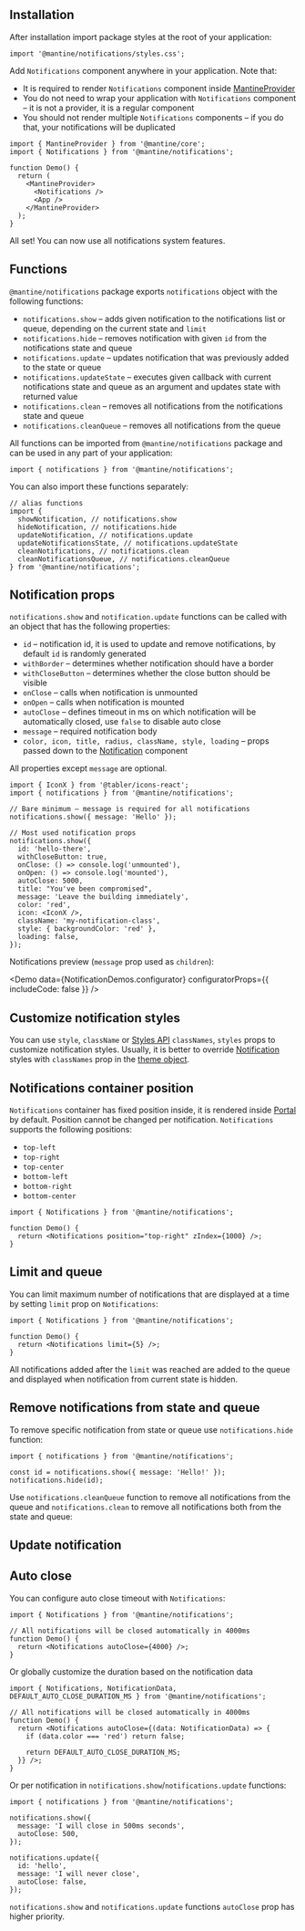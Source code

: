 

## Installation

<InstallScript packages="@mantine/notifications" />

After installation import package styles at the root of your application:

```tsx
import '@mantine/notifications/styles.css';
```

Add `Notifications` component anywhere in your application. Note that:

- It is required to render `Notifications` component inside [MantineProvider](/theming/mantine-provider/)
- You do not need to wrap your application with `Notifications` component – it is not a provider, it is a regular component
- You should not render multiple `Notifications` components – if you do that, your notifications will be duplicated

```tsx
import { MantineProvider } from '@mantine/core';
import { Notifications } from '@mantine/notifications';

function Demo() {
  return (
    <MantineProvider>
      <Notifications />
      <App />
    </MantineProvider>
  );
}
```

All set! You can now use all notifications system features.

<Demo data={NotificationsDemos.base} />

## Functions

`@mantine/notifications` package exports `notifications` object with the following functions:

- `notifications.show` – adds given notification to the notifications list or queue, depending on the current state and `limit`
- `notifications.hide` – removes notification with given `id` from the notifications state and queue
- `notifications.update` – updates notification that was previously added to the state or queue
- `notifications.updateState` – executes given callback with current notifications state and queue as an argument and updates state with returned value
- `notifications.clean` – removes all notifications from the notifications state and queue
- `notifications.cleanQueue` – removes all notifications from the queue

All functions can be imported from `@mantine/notifications` package and can be used in any part of your application:

```tsx
import { notifications } from '@mantine/notifications';
```

You can also import these functions separately:

```tsx
// alias functions
import {
  showNotification, // notifications.show
  hideNotification, // notifications.hide
  updateNotification, // notifications.update
  updateNotificationsState, // notifications.updateState
  cleanNotifications, // notifications.clean
  cleanNotificationsQueue, // notifications.cleanQueue
} from '@mantine/notifications';
```

## Notification props

`notifications.show` and `notification.update` functions can be called with an object that has the following properties:

- `id` – notification id, it is used to update and remove notifications, by default `id` is randomly generated
- `withBorder` – determines whether notification should have a border
- `withCloseButton` – determines whether the close button should be visible
- `onClose` – calls when notification is unmounted
- `onOpen` – calls when notification is mounted
- `autoClose` – defines timeout in ms on which notification will be automatically closed, use `false` to disable auto close
- `message` – required notification body
- `color, icon, title, radius, className, style, loading` – props passed down to the [Notification](/core/notification/) component

All properties except `message` are optional.

```tsx
import { IconX } from '@tabler/icons-react';
import { notifications } from '@mantine/notifications';

// Bare minimum – message is required for all notifications
notifications.show({ message: 'Hello' });

// Most used notification props
notifications.show({
  id: 'hello-there',
  withCloseButton: true,
  onClose: () => console.log('unmounted'),
  onOpen: () => console.log('mounted'),
  autoClose: 5000,
  title: "You've been compromised",
  message: 'Leave the building immediately',
  color: 'red',
  icon: <IconX />,
  className: 'my-notification-class',
  style: { backgroundColor: 'red' },
  loading: false,
});
```

Notifications preview (`message` prop used as `children`):

<Demo data={NotificationDemos.configurator} configuratorProps={{ includeCode: false }} />

## Customize notification styles

You can use `style`, `className` or [Styles API](/styles/styles-api/) `classNames`, `styles` props to customize notification styles.
Usually, it is better to override [Notification](/core/notification) styles with `classNames` prop in the [theme object](/theming/theme-object/).

<Demo data={NotificationsDemos.customize} />

## Notifications container position

`Notifications` container has fixed position inside, it is rendered inside [Portal](/core/portal/) by default.
Position cannot be changed per notification. `Notifications` supports the following positions:

- `top-left`
- `top-right`
- `top-center`
- `bottom-left`
- `bottom-right`
- `bottom-center`

```tsx
import { Notifications } from '@mantine/notifications';

function Demo() {
  return <Notifications position="top-right" zIndex={1000} />;
}
```

## Limit and queue

You can limit maximum number of notifications that are displayed at a time by setting
`limit` prop on `Notifications`:

```tsx
import { Notifications } from '@mantine/notifications';

function Demo() {
  return <Notifications limit={5} />;
}
```

All notifications added after the `limit` was reached are added to the queue
and displayed when notification from current state is hidden.

<Demo data={NotificationsDemos.limit} />

## Remove notifications from state and queue

To remove specific notification from state or queue use `notifications.hide` function:

```tsx
import { notifications } from '@mantine/notifications';

const id = notifications.show({ message: 'Hello!' });
notifications.hide(id);
```

Use `notifications.cleanQueue` function to remove all notifications from the queue and
`notifications.clean` to remove all notifications both from the state and queue:

<Demo data={NotificationsDemos.clean} />

## Update notification

<Demo data={NotificationsDemos.update} />

## Auto close

You can configure auto close timeout with `Notifications`:

```tsx
import { Notifications } from '@mantine/notifications';

// All notifications will be closed automatically in 4000ms
function Demo() {
  return <Notifications autoClose={4000} />;
}
```

Or globally customize the duration based on the notification data

```tsx
import { Notifications, NotificationData, DEFAULT_AUTO_CLOSE_DURATION_MS } from '@mantine/notifications';

// All notifications will be closed automatically in 4000ms
function Demo() {
  return <Notifications autoClose={(data: NotificationData) => {
    if (data.color === 'red') return false;

    return DEFAULT_AUTO_CLOSE_DURATION_MS;
  }} />;
}
```

Or per notification in `notifications.show`/`notifications.update` functions:

```tsx
import { notifications } from '@mantine/notifications';

notifications.show({
  message: 'I will close in 500ms seconds',
  autoClose: 500,
});

notifications.update({
  id: 'hello',
  message: 'I will never close',
  autoClose: false,
});
```

`notifications.show` and `notifications.update` functions `autoClose` prop has higher priority.

<Demo data={NotificationsDemos.autoclose} />
